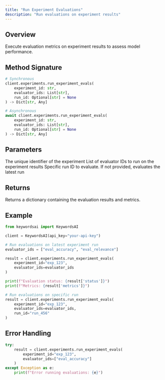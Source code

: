 ```yaml
---
title: "Run Experiment Evaluations"
description: "Run evaluations on experiment results"
---
```


## Overview

Execute evaluation metrics on experiment results to assess model performance.

## Method Signature

```python
# Synchronous
client.experiments.run_experiment_evals(
    experiment_id: str,
    evaluator_ids: List[str],
    run_id: Optional[str] = None
) -> Dict[str, Any]

# Asynchronous
await client.experiments.run_experiment_evals(
    experiment_id: str,
    evaluator_ids: List[str],
    run_id: Optional[str] = None
) -> Dict[str, Any]
```

## Parameters

<ParamField path="experiment_id" type="string" required>
  The unique identifier of the experiment
</ParamField>

<ParamField path="evaluator_ids" type="List[str]" required>
  List of evaluator IDs to run on the experiment results
</ParamField>

<ParamField path="run_id" type="string" optional>
  Specific run ID to evaluate. If not provided, evaluates the latest run
</ParamField>

## Returns

Returns a dictionary containing the evaluation results and metrics.

## Example

```python
from keywordsai import KeywordsAI

client = KeywordsAI(api_key="your-api-key")

# Run evaluations on latest experiment run
evaluator_ids = ["eval_accuracy", "eval_relevance"]

result = client.experiments.run_experiment_evals(
    experiment_id="exp_123",
    evaluator_ids=evaluator_ids
)

print(f"Evaluation status: {result['status']}")
print(f"Metrics: {result['metrics']}")

# Run evaluations on specific run
result = client.experiments.run_experiment_evals(
    experiment_id="exp_123",
    evaluator_ids=evaluator_ids,
    run_id="run_456"
)
```

## Error Handling

```python
try:
    result = client.experiments.run_experiment_evals(
        experiment_id="exp_123",
        evaluator_ids=["eval_accuracy"]
    )
except Exception as e:
    print(f"Error running evaluations: {e}")
```